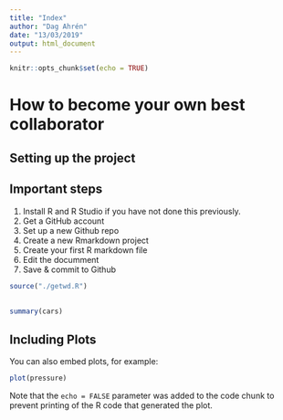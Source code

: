 ```yaml
---
title: "Index"
author: "Dag Ahrén"
date: "13/03/2019"
output: html_document
---
```


```r
knitr::opts_chunk$set(echo = TRUE)
```
# How to become your own best collaborator

## Setting up the project

## Important steps
1. Install R and R Studio if you have not done this previously.
2. Get a GitHub account
3. Set up a new Github repo
4. Create a new Rmarkdown project
5. Create your first R markdown file
6. Edit the documment 
7. Save & commit to Github


```r

source("./getwd.R")

```

## 


```r
summary(cars)
```

## Including Plots

You can also embed plots, for example:

```r
plot(pressure)
```

Note that the `echo = FALSE` parameter was added to the code chunk to prevent printing of the R code that generated the plot.
